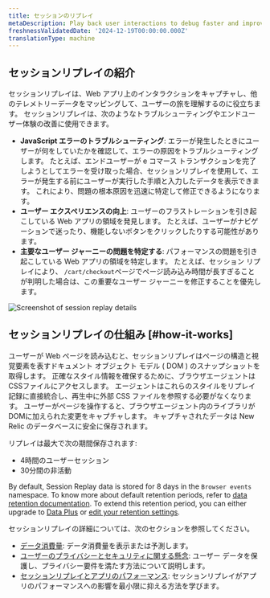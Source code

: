 ```yaml
---
title: セッションのリプレイ
metaDescription: Play back user interactions to debug faster and improve page performance.
freshnessValidatedDate: '2024-12-19T00:00:00.000Z'
translationType: machine
---
```


## セッションリプレイの紹介

セッションリプレイは、Web アプリ上のインタラクションをキャプチャし、他のテレメトリーデータをマッピングして、ユーザーの旅を理解するのに役立ちます。 セッションリプレイは、次のようなトラブルシューティングやエンドユーザー体験の改善に使用できます。

* **JavaScript エラーのトラブルシューティング**: エラーが発生したときにユーザーが何をしていたかを確認して、エラーの原因をトラブルシューティングします。 たとえば、エンドユーザーが e コマース トランザクションを完了しようとしてエラーを受け取った場合、セッションリプレイを使用して、エラーが発生する前にユーザーが実行した手順と入力したデータを表示できます。 これにより、問題の根本原因を迅速に特定して修正できるようになります。
* **ユーザー エクスペリエンスの向上**: ユーザーのフラストレーションを引き起こしている Web アプリの領域を発見します。 たとえば、ユーザーがナビゲーションで迷ったり、機能しないボタンをクリックしたりする可能性があります。
* **主要なユーザー ジャーニーの問題を特定する**: パフォーマンスの問題を引き起こしている Web アプリの領域を特定します。 たとえば、セッション リプレイにより、 `/cart/checkout`ページでページ読み込み時間が長すぎることが判明した場合は、この重要なユーザー ジャーニーを修正することを優先します。

<img title="Session replay details" alt="Screenshot of session replay details" src="/images/session_replay_player.webp" />

## セッションリプレイの仕組み [#how-it-works]

ユーザーが Web ページを読み込むと、セッションリプレイはページの構造と視覚要素を表すドキュメント オブジェクト モデル ( DOM ) のスナップショットを取得します。 正確なスタイル情報を確保するために、ブラウザエージェントはCSSファイルにアクセスします。 エージェントはこれらのスタイルをリプレイ記録に直接統合し、再生中に外部 CSS ファイルを参照する必要がなくなります。 ユーザーがページを操作すると、ブラウザエージェント内のライブラリがDOMに加えられた変更をキャプチャします。 キャプチャされたデータは New Relic のデータベースに安全に保存されます。

リプレイは最大で次の期間保存されます:

* 4時間のユーザーセッション
* 30分間の非活動

By default, Session Replay data is stored for 8 days in the `Browser events` namespace. To know more about default retention periods, refer to [data retention documentation](/docs/data-apis/manage-data/manage-data-retention/#retention-periods). To extend this retention period, you can either upgrade to [Data Plus](/docs/accounts/accounts-billing/new-relic-one-pricing-billing/data-ingest-billing/#data-prices) or [edit your retention settings](/docs/data-apis/manage-data/manage-data-retention/#adjust-retention).

セッションリプレイの詳細については、次のセクションを参照してください。

* [データ消費量](/docs/browser/browser-monitoring/browser-pro-features/session-replay/additional-information/#data-consumption): データ消費量を表示または予測します。
* [ユーザーのプライバシーとセキュリティに関する懸念](/docs/browser/browser-monitoring/browser-pro-features/session-replay/additional-information/#data-security): ユーザー データを保護し、プライバシー要件を満たす方法について説明します。
* [セッションリプレイとアプリのパフォーマンス](/docs/browser/browser-monitoring/browser-pro-features/session-replay/additional-information/#app-performance): セッションリプレイがアプリのパフォーマンスへの影響を最小限に抑える方法を学びます。